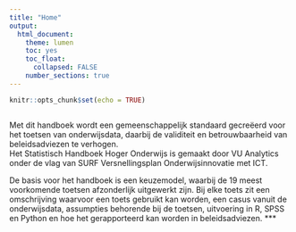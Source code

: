 ```yaml
---
title: "Home"
output:
  html_document:
    theme: lumen
    toc: yes
    toc_float: 
      collapsed: FALSE 
    number_sections: true
---
```


```r
knitr::opts_chunk$set(echo = TRUE) 
```

<!-- CSS -->
<style>
`r htmltools::includeHTML(paste0(here::here(),"/01. Includes/css/Stylesheet_SHHO.css"))`
</style>

<!-- Header -->
```r
```

Met dit handboek wordt een gemeenschappelijk standaard gecreëerd voor het toetsen van onderwijsdata, daarbij de validiteit en betrouwbaarheid van beleidsadviezen te verhogen.   
Het Statistisch Handboek Hoger Onderwijs is gemaakt door VU Analytics onder de vlag van SURF Versnellingsplan Onderwijsinnovatie met ICT.

De basis voor het handboek is een keuzemodel, waarbij de 19 meest voorkomende toetsen afzonderlijk uitgewerkt zijn. Bij elke toets zit een omschrijving waarvoor een toets gebruikt kan worden, een casus vanuit de onderwijsdata, assumpties behorende bij de toetsen, uitvoering in R, SPSS en Python en hoe het gerapporteerd kan worden in beleidsadviezen. 
***

